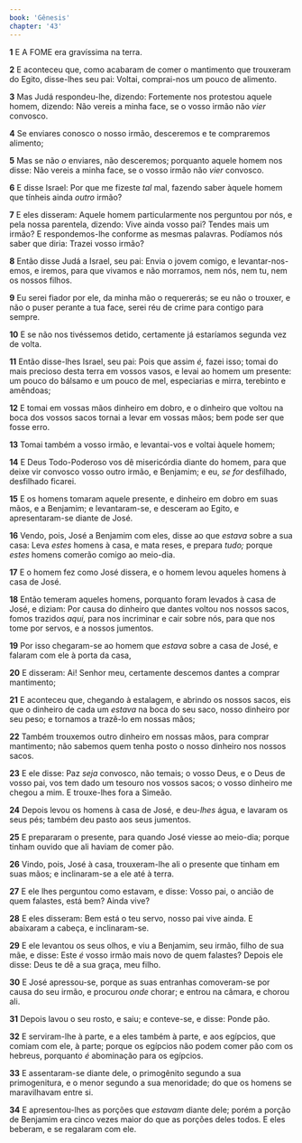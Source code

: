 ```yaml
---
book: 'Gênesis'
chapter: '43'
---
```


**1** E A FOME era gravíssima na terra.

**2** E aconteceu que, como acabaram de comer o mantimento que trouxeram do Egito, disse-lhes seu pai: Voltai, comprai-nos um pouco de alimento.

**3** Mas Judá respondeu-lhe, dizendo: Fortemente nos protestou aquele homem, dizendo: Não vereis a minha face, se o vosso irmão não _vier_ convosco.

**4** Se enviares conosco o nosso irmão, desceremos e te compraremos alimento;

**5** Mas se não _o_ enviares, não desceremos; porquanto aquele homem nos disse: Não vereis a minha face, se o vosso irmão não _vier_ convosco.

**6** E disse Israel: Por que me fizeste _tal_ mal, fazendo saber àquele homem que tínheis ainda _outro_ irmão?

**7** E eles disseram: Aquele homem particularmente nos perguntou por nós, e pela nossa parentela, dizendo: Vive ainda vosso pai? Tendes mais um irmão? E respondemos-lhe conforme as mesmas palavras. Podíamos nós saber que diria: Trazei vosso irmão?

**8** Então disse Judá a Israel, seu pai: Envia o jovem comigo, e levantar-nos-emos, e iremos, para que vivamos e não morramos, nem nós, nem tu, nem os nossos filhos.

**9** Eu serei fiador por ele, da minha mão o requererás; se eu não o trouxer, e não o puser perante a tua face, serei réu de crime para contigo para sempre.

**10** E se não nos tivéssemos detido, certamente já estaríamos segunda vez de volta.

**11** Então disse-lhes Israel, seu pai: Pois que assim _é,_ fazei isso; tomai do mais precioso desta terra em vossos vasos, e levai ao homem um presente: um pouco do bálsamo e um pouco de mel, especiarias e mirra, terebinto e amêndoas;

**12** E tomai em vossas mãos dinheiro em dobro, e o dinheiro que voltou na boca dos vossos sacos tornai a levar em vossas mãos; bem pode ser que fosse erro.

**13** Tomai também a vosso irmão, e levantai-vos e voltai àquele homem;

**14** E Deus Todo-Poderoso vos dê misericórdia diante do homem, para que deixe vir convosco vosso outro irmão, e Benjamim; e eu, _se_ _for_ desfilhado, desfilhado ficarei.

**15** E os homens tomaram aquele presente, e dinheiro em dobro em suas mãos, e a Benjamim; e levantaram-se, e desceram ao Egito, e apresentaram-se diante de José.

**16** Vendo, pois, José a Benjamim com eles, disse ao que _estava_ sobre a sua casa: Leva _estes_ homens à casa, e mata reses, e prepara _tudo;_ porque _estes_ homens comerão comigo ao meio-dia.

**17** E o homem fez como José dissera, e o homem levou aqueles homens à casa de José.

**18** Então temeram aqueles homens, porquanto foram levados à casa de José, e diziam: Por causa do dinheiro que dantes voltou nos nossos sacos, fomos trazidos _aqui,_ para nos incriminar e cair sobre nós, para que nos tome por servos, e a nossos jumentos.

**19** Por isso chegaram-se ao homem que _estava_ sobre a casa de José, e falaram com ele à porta da casa,

**20** E disseram: Ai! Senhor meu, certamente descemos dantes a comprar mantimento;

**21** E aconteceu que, chegando à estalagem, e abrindo os nossos sacos, eis que o dinheiro de cada um _estava_ na boca do seu saco, nosso dinheiro por seu peso; e tornamos a trazê-lo em nossas mãos;

**22** Também trouxemos outro dinheiro em nossas mãos, para comprar mantimento; não sabemos quem tenha posto o nosso dinheiro nos nossos sacos.

**23** E ele disse: Paz _seja_ convosco, não temais; o vosso Deus, e o Deus de vosso pai, vos tem dado um tesouro nos vossos sacos; o vosso dinheiro me chegou a mim. E trouxe-lhes fora a Simeão.

**24** Depois levou os homens à casa de José, e deu-_lhes_ água, e lavaram os seus pés; também deu pasto aos seus jumentos.

**25** E prepararam o presente, para quando José viesse ao meio-dia; porque tinham ouvido que ali haviam de comer pão.

**26** Vindo, pois, José à casa, trouxeram-lhe ali o presente que tinham em suas mãos; e inclinaram-se a ele até à terra.

**27** E ele lhes perguntou como estavam, e disse: Vosso pai, o ancião de quem falastes, está bem? Ainda vive?

**28** E eles disseram: Bem está o teu servo, nosso pai vive ainda. E abaixaram a cabeça, e inclinaram-se.

**29** E ele levantou os seus olhos, e viu a Benjamim, seu irmão, filho de sua mãe, e disse: Este _é_ vosso irmão mais novo de quem falastes? Depois ele disse: Deus te dê a sua graça, meu filho.

**30** E José apressou-se, porque as suas entranhas comoveram-se por causa do seu irmão, e procurou _onde_ chorar; e entrou na câmara, e chorou ali.

**31** Depois lavou o seu rosto, e saiu; e conteve-se, e disse: Ponde pão.

**32** E serviram-lhe à parte, e a eles também à parte, e aos egípcios, que comiam com ele, à parte; porque os egípcios não podem comer pão com os hebreus, porquanto _é_ abominação para os egípcios.

**33** E assentaram-se diante dele, o primogênito segundo a sua primogenitura, e o menor segundo a sua menoridade; do que os homens se maravilhavam entre si.

**34** E apresentou-lhes as porções que _estavam_ diante dele; porém a porção de Benjamim era cinco vezes maior do que as porções deles todos. E eles beberam, e se regalaram com ele.
